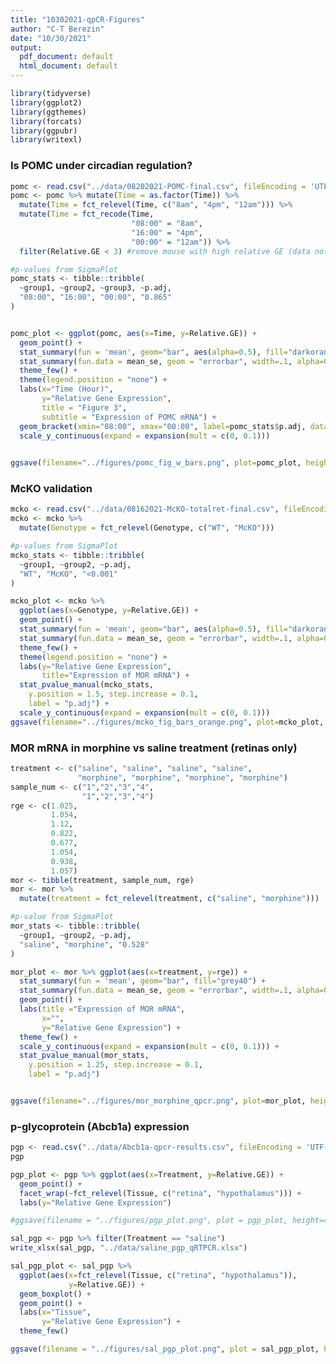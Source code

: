 ---
title: "10302021-qpCR-Figures"
author: "C-T Berezin"
date: "10/30/2021"
output:
  pdf_document: default
  html_document: default
---

```{r}
library(tidyverse)
library(ggplot2)
library(ggthemes)
library(forcats)
library(ggpubr)
library(writexl)
```

### Is POMC under circadian regulation? 


```{r pomc}
pomc <- read.csv("../data/08202021-POMC-final.csv", fileEncoding = 'UTF-8-BOM')
pomc <- pomc %>% mutate(Time = as.factor(Time)) %>% 
  mutate(Time = fct_relevel(Time, c("8am", "4pm", "12am"))) %>%
  mutate(Time = fct_recode(Time,
                           "08:00" = "8am",
                           "16:00" = "4pm",
                           "00:00" = "12am")) %>% 
  filter(Relative.GE < 3) #remove mouse with high relative GE (data not normal)

#p-values from SigmaPlot
pomc_stats <- tibble::tribble(
  ~group1, ~group2, ~group3, ~p.adj,
  "08:00", "16:00", "00:00", "0.865"
)


pomc_plot <- ggplot(pomc, aes(x=Time, y=Relative.GE)) +
  geom_point() +
  stat_summary(fun = 'mean', geom="bar", aes(alpha=0.5), fill="darkorange") +
  stat_summary(fun.data = mean_se, geom = "errorbar", width=.1, alpha=0.5) +
  theme_few() +
  theme(legend.position = "none") +
  labs(x="Time (Hour)",
       y="Relative Gene Expression",
       title = "Figure 3",
       subtitle = "Expression of POMC mRNA") +
  geom_bracket(xmin="08:00", xmax="00:00", label=pomc_stats$p.adj, data=pomc_stats, y.position=2.5) +
  scale_y_continuous(expand = expansion(mult = c(0, 0.1)))
  

ggsave(filename="../figures/pomc_fig_w_bars.png", plot=pomc_plot, height=3, width=3)
```


### McKO validation

```{r mcko}
mcko <- read.csv("../data/08162021-McKO-totalret-final.csv", fileEncoding = 'UTF-8-BOM')
mcko <- mcko %>% 
  mutate(Genotype = fct_relevel(Genotype, c("WT", "McKO")))

#p-values from SigmaPlot
mcko_stats <- tibble::tribble(
  ~group1, ~group2, ~p.adj,
  "WT", "McKO", "<0.001"
)

mcko_plot <- mcko %>% 
  ggplot(aes(x=Genotype, y=Relative.GE)) +
  geom_point() +
  stat_summary(fun = 'mean', geom="bar", aes(alpha=0.5), fill="darkorange") +
  stat_summary(fun.data = mean_se, geom = "errorbar", width=.1, alpha=0.5) +
  theme_few() +
  theme(legend.position = "none") +
  labs(y="Relative Gene Expression",
       title="Expression of MOR mRNA") +
  stat_pvalue_manual(mcko_stats,
    y.position = 1.5, step.increase = 0.1,
    label = "p.adj") +
  scale_y_continuous(expand = expansion(mult = c(0, 0.1)))
ggsave(filename="../figures/mcko_fig_bars_orange.png", plot=mcko_plot, height=4, width=3)
```

### MOR mRNA in morphine vs saline treatment (retinas only)

```{r mor morphine}
treatment <- c("saline", "saline", "saline", "saline",
               "morphine", "morphine", "morphine", "morphine")
sample_num <- c("1","2","3","4",
                "1","2","3","4")
rge <- c(1.025,
         1.054,
         1.12,
         0.822,
         0.677,
         1.054,
         0.938,
         1.057)
mor <- tibble(treatment, sample_num, rge)
mor <- mor %>% 
  mutate(treatment = fct_relevel(treatment, c("saline", "morphine")))

#p-value from SigmaPlot
mor_stats <- tibble::tribble(
  ~group1, ~group2, ~p.adj,
  "saline", "morphine", "0.528"
)

mor_plot <- mor %>% ggplot(aes(x=treatment, y=rge)) +
  stat_summary(fun = 'mean', geom="bar", fill="grey40") +
  stat_summary(fun.data = mean_se, geom = "errorbar", width=.1, alpha=0.5) +
  geom_point() +
  labs(title ="Expression of MOR mRNA",
       x="",
       y="Relative Gene Expression") +
  theme_few() +
  scale_y_continuous(expand = expansion(mult = c(0, 0.1))) +
  stat_pvalue_manual(mor_stats,
    y.position = 1.25, step.increase = 0.1,
    label = "p.adj")


ggsave(filename="../figures/mor_morphine_qpcr.png", plot=mor_plot, height=4, width=3)
```

### p-glycoprotein (Abcb1a) expression

```{r}
pgp <- read.csv("../data/Abcb1a-qpcr-results.csv", fileEncoding = 'UTF-8-BOM')
pgp

pgp_plot <- pgp %>% ggplot(aes(x=Treatment, y=Relative.GE)) +
  geom_point() +
  facet_wrap(~fct_relevel(Tissue, c("retina", "hypothalamus"))) +
  labs(y="Relative Gene Expression")

#ggsave(filename = "../figures/pgp_plot.png", plot = pgp_plot, height=4, width=6)

sal_pgp <- pgp %>% filter(Treatment == "saline")
write_xlsx(sal_pgp, "../data/saline_pgp_qRTPCR.xlsx")

sal_pgp_plot <- sal_pgp %>%
  ggplot(aes(x=fct_relevel(Tissue, c("retina", "hypothalamus")),
             y=Relative.GE)) +
  geom_boxplot() +
  geom_point() +
  labs(x="Tissue",
       y="Relative Gene Expression") +
  theme_few()

ggsave(filename = "../figures/sal_pgp_plot.png", plot = sal_pgp_plot, height=4, width=3)
```

